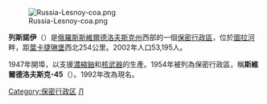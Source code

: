 {{Coord|58|38|52|N|59|47|51|E|display=title}}
[[File:Russia-Lesnoy-coa.png|right]]

'''列斯諾伊'''（{{lang-ru|Лесно́й}}）是[[俄羅斯|俄羅斯]][[斯維爾德洛夫斯克州|斯維爾德洛夫斯克州]]西部的一個[[保密行政區|保密行政區]]，位於[[圖拉河|圖拉河]]畔，距[[葉卡捷琳堡|葉卡捷琳堡]]西北254公里。2002年人口53,195人。

1947年開埠，以支援[[濃縮鈾|濃縮鈾]]和[[核武器|核武器]]的生產。1954年被列為保密行政區，稱'''斯維爾德洛夫斯克-45'''（{{lang|ru|Свердловск-45}}）。1992年改為現名。

{{斯維爾德洛夫斯克州城市}}
{{Closed cities of Russia}}

[[Category:保密行政区|Category:保密行政区]]
[[Category:斯維爾德洛夫斯克州城市|Л]]